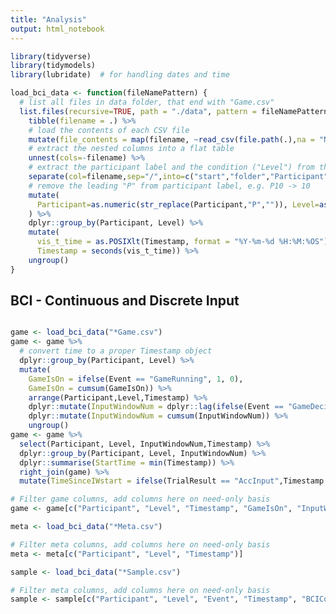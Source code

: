```yaml
---
title: "Analysis"
output: html_notebook
---
```


```r
library(tidyverse)
library(tidymodels)
library(lubridate)  # for handling dates and time
```
```r
load_bci_data <- function(fileNamePattern) {
  # list all files in data folder, that end with "Game.csv"
  list.files(recursive=TRUE, path = "./data", pattern = fileNamePattern, full.names = T) %>%
    tibble(filename = .) %>%
    # load the contents of each CSV file
    mutate(file_contents = map(filename, ~read_csv(file.path(.),na = "NULL"))) %>%
    # extract the nested columns into a flat table
    unnest(cols=-filename) %>%
    # extract the participant label and the condition ("Level") from the file path
    separate(col=filename,sep="/",into=c("start","folder","Participant","Level","filename")) %>%
    # remove the leading "P" from participant label, e.g. P10 -> 10
    mutate(
      Participant=as.numeric(str_replace(Participant,"P","")), Level=as.factor(Level),
    ) %>%
    dplyr::group_by(Participant, Level) %>%
    mutate(
      vis_t_time = as.POSIXlt(Timestamp, format = "%Y-%m-%d %H:%M:%OS"),
      Timestamp = seconds(vis_t_time)) %>%
    ungroup()
}
```

## BCI - Continuous and Discrete Input

```r

```

```r
game <- load_bci_data("*Game.csv")
game <- game %>%
  # convert time to a proper Timestamp object
  dplyr::group_by(Participant, Level) %>%
  mutate(
    GameIsOn = ifelse(Event == "GameRunning", 1, 0),
    GameIsOn = cumsum(GameIsOn)) %>%
    arrange(Participant,Level,Timestamp) %>%
    dplyr::mutate(InputWindowNum = dplyr::lag(ifelse(Event == "GameDecision", 1, 0),default=0)) %>%
    dplyr::mutate(InputWindowNum = cumsum(InputWindowNum)) %>%
    ungroup()
game <- game %>%
  select(Participant, Level, InputWindowNum,Timestamp) %>%
  dplyr::group_by(Participant, Level, InputWindowNum) %>%
  dplyr::summarise(StartTime = min(Timestamp)) %>%
  right_join(game) %>%
  mutate(TimeSinceIWstart = ifelse(TrialResult == "AccInput",Timestamp - StartTime,NA))

# Filter game columns, add columns here on need-only basis
game <- game[c("Participant", "Level", "Timestamp", "GameIsOn", "InputWindowNum", "BCIConfidence")]
```

```r
meta <- load_bci_data("*Meta.csv")

# Filter meta columns, add columns here on need-only basis
meta <- meta[c("Participant", "Level", "Timestamp")]
```

```r
sample <- load_bci_data("*Sample.csv")

# Filter meta columns, add columns here on need-only basis
sample <- sample[c("Participant", "Level", "Event", "Timestamp", "BCIConfidence")]
```
